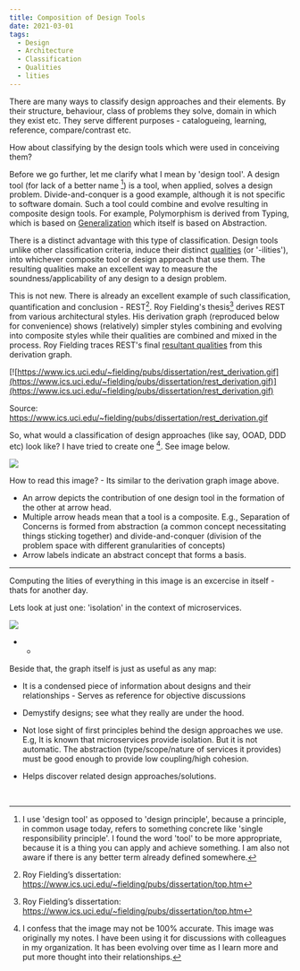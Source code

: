 ```yaml
---
title: Composition of Design Tools
date: 2021-03-01
tags:
  - Design
  - Architecture
  - Classification
  - Qualities
  - lities
---
```

There are many ways to classify design approaches and their elements. By their structure, behaviour, class of problems they solve, domain in which they exist etc. They serve different purposes - catalogueing, learning, reference, compare/contrast etc.

How about classifying by the design tools which were used in conceiving them? 

Before we go further, let me clarify what I mean by 'design tool'. A design tool (for lack of a better name [^2]) is a tool, when applied, solves a design problem. Divide-and-conquer is a good example, although it is not specific to software domain. Such a tool could combine and evolve resulting in composite design tools. For example, Polymorphism is derived from Typing, which is based on [Generalization](https://en.wikipedia.org/wiki/Generalization) which itself is based on Abstraction. 

There is a distinct advantage with this type of classification. Design tools unlike other classification criteria, induce their distinct [qualities](https://en.wikipedia.org/wiki/List_of_system_quality_attributes) (or '-ilities'), into whichever composite tool or design approach that use them. The resulting qualities make an excellent way to measure the soundness/applicability of any design to a design problem. 

This is not new. There is already an excellent example of such classification, quantification and conclusion - REST[^1]. Roy Fielding's thesis[^1] derives REST from various architectural styles. His derivation graph (reproduced below for convenience) shows (relatively) simpler styles combining and evolving into composite styles while their qualities are combined and mixed in the process. Roy Fielding traces REST's final [resultant qualities](https://www.ics.uci.edu/~fielding/pubs/dissertation/net_arch_styles.htm#sec_3_9) from this derivation graph.

[![https://www.ics.uci.edu/~fielding/pubs/dissertation/rest_derivation.gif](https://www.ics.uci.edu/~fielding/pubs/dissertation/rest_derivation.gif)](https://www.ics.uci.edu/~fielding/pubs/dissertation/rest_derivation.gif)

Source: https://www.ics.uci.edu/~fielding/pubs/dissertation/rest_derivation.gif

So, what would a classification of design approaches (like say, OOAD, DDD etc) look like? I have tried to create one [^3]. See image below.

![](./designimages/tools.png)

How to read this image? - Its similar to the derivation graph image above.
- An arrow depicts the contribution of one design tool in the formation of the other at arrow head.
- Multiple arrow heads mean that a tool is a composite. E.g., Separation of Concerns is formed from abstraction (a common concept necessitating things sticking together) and divide-and-conquer (division of the problem space with different granularities of concepts)
- Arrow labels indicate an abstract concept that forms a basis.

----

Computing the lities of everything in this image is an excercise in itself - thats for another day.

Lets look at just one: 'isolation' in the context of microservices.

![](./designimages/isolation.jpg)

- -

Beside that, the graph itself is just as useful as any map:

- It is a condensed piece of information about designs and their relationships - Serves as reference for objective discussions

- Demystify designs; see what they really are under the hood. 

- Not lose sight of first principles behind the design approaches we use. E.g, It is known that microservices provide isolation. But it is not automatic. The abstraction (type/scope/nature of services it provides) must be good enough to provide low coupling/high cohesion.

- Helps discover related design approaches/solutions.


<br/>


[^1]: Roy Fielding’s dissertation: https://www.ics.uci.edu/~fielding/pubs/dissertation/top.htm

[^2]: I use 'design tool' as opposed to 'design principle', because a principle, in common usage today, refers to something concrete like 'single responsibility principle'. I found the word 'tool' to be more appropriate, because it is a thing you can apply and achieve something. I am also not aware if there is any better term already defined somewhere.

[^3]: I confess that the image may not be 100% accurate. This image was originally my notes. I have been using it for discussions with colleagues in my organization. It has been evolving over time as I learn more and put more thought into their relationships.